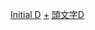 {{catmore|頭文字D}}
[[Category:依喜歡的動漫作品區分的維基人|Initial D]]
[[Category:頭文字D|+]]
[[Category:依喜欢的电影作品区分的维基人|頭文字D]]